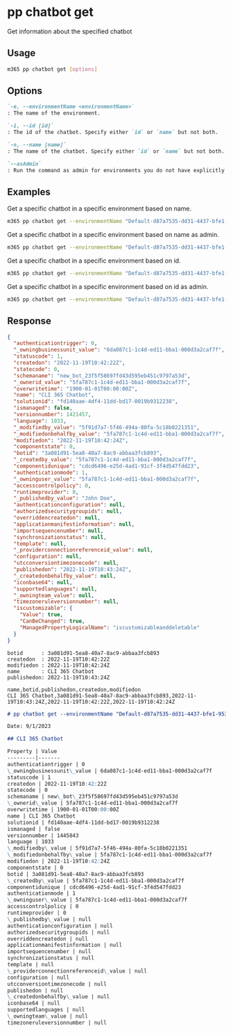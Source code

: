 
# pp chatbot get

Get information about the specified chatbot

## Usage

```sh
m365 pp chatbot get [options]
```

## Options

```md definition-list
`-e, --environmentName <environmentName>`
: The name of the environment.

`-i, --id [id]`
: The id of the chatbot. Specify either `id` or `name` but not both.

`-n, --name [name]`
: The name of the chatbot. Specify either `id` or `name` but not both.

`--asAdmin`
: Run the command as admin for environments you do not have explicitly assigned permissions to.
```

<Global />

## Examples

Get a specific chatbot in a specific environment based on name.

```sh
m365 pp chatbot get --environmentName "Default-d87a7535-dd31-4437-bfe1-95340acd55c5" --name "CLI 365 Chatbot"
```

Get a specific chatbot in a specific environment based on name as admin.

```sh
m365 pp chatbot get --environmentName "Default-d87a7535-dd31-4437-bfe1-95340acd55c5" --name "CLI 365 Chatbot" --asAdmin
```

Get a specific chatbot in a specific environment based on id.

```sh
m365 pp chatbot get --environmentName "Default-d87a7535-dd31-4437-bfe1-95340acd55c5" --id "3a081d91-5ea8-40a7-8ac9-abbaa3fcb893"
```

Get a specific chatbot in a specific environment based on id as admin.

```sh
m365 pp chatbot get --environmentName "Default-d87a7535-dd31-4437-bfe1-95340acd55c5" --id "3a081d91-5ea8-40a7-8ac9-abbaa3fcb893" --asAdmin
```

## Response

<Tabs>
  <TabItem value="JSON">

  ```json
  {
    "authenticationtrigger": 0,
    "_owningbusinessunit_value": "6da087c1-1c4d-ed11-bba1-000d3a2caf7f",
    "statuscode": 1,
    "createdon": "2022-11-19T10:42:22Z",
    "statecode": 0,
    "schemaname": "new_bot_23f5f58697fd43d595eb451c9797a53d",
    "_ownerid_value": "5fa787c1-1c4d-ed11-bba1-000d3a2caf7f",
    "overwritetime": "1900-01-01T00:00:00Z",
    "name": "CLI 365 Chatbot",
    "solutionid": "fd140aae-4df4-11dd-bd17-0019b9312238",
    "ismanaged": false,
    "versionnumber": 1421457,
    "language": 1033,
    "_modifiedby_value": "5f91d7a7-5f46-494a-80fa-5c18b0221351",
    "_modifiedonbehalfby_value": "5fa787c1-1c4d-ed11-bba1-000d3a2caf7f",
    "modifiedon": "2022-11-19T10:42:24Z",
    "componentstate": 0,
    "botid": "3a081d91-5ea8-40a7-8ac9-abbaa3fcb893",
    "_createdby_value": "5fa787c1-1c4d-ed11-bba1-000d3a2caf7f",
    "componentidunique": "cdcd6496-e25d-4ad1-91cf-3f4d547fdd23",
    "authenticationmode": 1,
    "_owninguser_value": "5fa787c1-1c4d-ed11-bba1-000d3a2caf7f",
    "accesscontrolpolicy": 0,
    "runtimeprovider": 0,
    "_publishedby_value": "John Doe",
    "authenticationconfiguration": null,
    "authorizedsecuritygroupids": null,
    "overriddencreatedon": null,
    "applicationmanifestinformation": null,
    "importsequencenumber": null,
    "synchronizationstatus": null,
    "template": null,
    "_providerconnectionreferenceid_value": null,
    "configuration": null,
    "utcconversiontimezonecode": null,
    "publishedon": "2022-11-19T10:43:24Z",
    "_createdonbehalfby_value": null,
    "iconbase64": null,
    "supportedlanguages": null,
    "_owningteam_value": null,
    "timezoneruleversionnumber": null,
    "iscustomizable": {
      "Value": true,
      "CanBeChanged": true,
      "ManagedPropertyLogicalName": "iscustomizableanddeletable"
    }
  }
  ```

  </TabItem>
  <TabItem value="Text">

  ```text
  botid      : 3a081d91-5ea8-40a7-8ac9-abbaa3fcb893
  createdon  : 2022-11-19T10:42:22Z
  modifiedon : 2022-11-19T10:42:24Z
  name       : CLI 365 Chatbot
  publishedon: 2022-11-19T10:43:24Z
  ```

  </TabItem>
  <TabItem value="CSV">

  ```csv
  name,botid,publishedon,createdon,modifiedon
  CLI 365 Chatbot,3a081d91-5ea8-40a7-8ac9-abbaa3fcb893,2022-11-19T10:43:24Z,2022-11-19T10:42:22Z,2022-11-19T10:42:24Z
  ```

  </TabItem>
  <TabItem value="Markdown">

  ```md
  # pp chatbot get --environmentName "Default-d87a7535-dd31-4437-bfe1-95340acd55c5" --id "3a081d91-5ea8-40a7-8ac9-abbaa3fcb893"

  Date: 9/1/2023

  ## CLI 365 Chatbot

  Property | Value
  ---------|-------
  authenticationtrigger | 0
  \_owningbusinessunit\_value | 6da087c1-1c4d-ed11-bba1-000d3a2caf7f
  statuscode | 1
  createdon | 2022-11-19T10:42:22Z
  statecode | 0
  schemaname | new\_bot\_23f5f58697fd43d595eb451c9797a53d
  \_ownerid\_value | 5fa787c1-1c4d-ed11-bba1-000d3a2caf7f
  overwritetime | 1900-01-01T00:00:00Z
  name | CLI 365 Chatbot
  solutionid | fd140aae-4df4-11dd-bd17-0019b9312238
  ismanaged | false
  versionnumber | 1445843
  language | 1033
  \_modifiedby\_value | 5f91d7a7-5f46-494a-80fa-5c18b0221351
  \_modifiedonbehalfby\_value | 5fa787c1-1c4d-ed11-bba1-000d3a2caf7f
  modifiedon | 2022-11-19T10:42:24Z
  componentstate | 0
  botid | 3a081d91-5ea8-40a7-8ac9-abbaa3fcb893
  \_createdby\_value | 5fa787c1-1c4d-ed11-bba1-000d3a2caf7f
  componentidunique | cdcd6496-e25d-4ad1-91cf-3f4d547fdd23
  authenticationmode | 1
  \_owninguser\_value | 5fa787c1-1c4d-ed11-bba1-000d3a2caf7f
  accesscontrolpolicy | 0
  runtimeprovider | 0
  \_publishedby\_value | null
  authenticationconfiguration | null
  authorizedsecuritygroupids | null
  overriddencreatedon | null
  applicationmanifestinformation | null
  importsequencenumber | null
  synchronizationstatus | null
  template | null
  \_providerconnectionreferenceid\_value | null
  configuration | null
  utcconversiontimezonecode | null
  publishedon | null
  \_createdonbehalfby\_value | null
  iconbase64 | null
  supportedlanguages | null
  \_owningteam\_value | null
  timezoneruleversionnumber | null
  ```

  </TabItem>
</Tabs>

